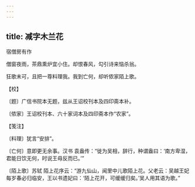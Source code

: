 ```yaml
---
---
---
```

title: 减字木兰花
---



宿僧房有作





僧窗夜雨，茶鼎熏炉宜小住。却恨春风，勾引诗来恼杀翁。

狂歌未可，且把一尊料理我。我到亡何，却听侬家陌上歌。





【校】


〔题〕广信书院本无题，兹从王诏校刊本及四印斋本补。

〔侬家〕王诏校刊本、六十家词本及四印斋本作“农家”。





【笺注】


〔料理〕犹言“安排”。

〔亡何〕意即更无余事。汉书 袁盎传：“徙为吴相，辞行，种谓盎曰：‘南方卑湿，君能日饮无何，时说王毋反而已。’”

〔陌上歌〕苏轼 陌上花序云：“游九仙山，闻里中儿歌陌上花。父老云：吴越王妃每岁春必归临安，王以书遗妃曰：‘陌上花开，可缓缓归矣。’吴人用其语为歌。”
